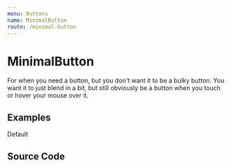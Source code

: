```yaml
---
menu: Buttons
name: MinimalButton
route: /minimal-button
---
```



# MinimalButton

For when you need a button, but you don't want it to be a bulky button. You want it to just blend in a bit, but still obviously be a button when you touch or hover your mouse over it.

## Examples

<Playground>
  <MinimalButton>Default</MinimalButton>
</Playground>

## Source Code

<Source />
